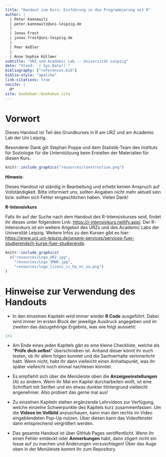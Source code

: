 ```yaml
--- 
title: "Handout zum Kurs: Einführung in die Programmierung mit R"
author: |
  | Peter Kannewitz 
  | peter.kannewitz@uni-leipzig.de
  |
  | Jonas Frost
  | jonas.frost@uni-leipzig.de
  |
  | Peer Keßler
  |
  | Anne Sophie Küllmer
subtitle: "URZ und Academic Lab -- Universität Leipzig"
date: "Stand: `r Sys.Date()`"
bibliography: ["references.bib"]
biblio-style: "apalike"
link-citations: true
nocite: |
  @*
site: bookdown::bookdown_site
---
```


# Vorwort {-}

Dieses Handout ist Teil des Grundkurses in R am URZ und am Academic Lab der Uni Leipzig.

Besonderer Dank gilt Stephan Poppe und dem Statistik-Team des Instituts für Soziologie
für die Unterstützung beim Erstellen der Materialien für diesen Kurs.


```r
knitr::include_graphics("resources/construction.png")
```

**Hinweis**:

Dieses Handout ist ständig in Bearbeitung und erhebt keinen Anspruch auf Vollständigkeit. Bitte informiert uns,
sollten Angaben nicht mehr aktuell sein bzw. sollten sich Fehler eingeschlichen haben. Vielen Dank!

**R-Intensivkurs**

Falls ihr auf der Suche nach dem Handout des R-Intensivkurses seid, findet ihr dieses unter folgendem Link: <https://r-intensivkurs.netlify.app/>. Der R-Intensivkurs ist ein weitere Angebot des URZs und des Academic Labs der Universität Leipzig. Weitere Infos zu den Kursen gibt es hier: <https://www.urz.uni-leipzig.de/unsere-services/services-fuer-studierende/it-kurse-fuer-studierende>.

```r
knitr::include_graphics(
  c("resources/Logo_URZ.jpg",
    "resources/Logo_SMWK.jpg",
    "resources/logo_lizenz_cc_by_nc_sa.png")
)
```




# Hinweise zur Verwendung des Handouts {-}

- In den einzelnen Kapiteln wird immer wieder **R Code** ausgeführt. Dabei wird immer im ersten Block der jeweilige Ausdruck angegeben und im zweiten das dazugehörige Ergebnis, was wie folgt aussieht:

```r
1+1
``` 

- Am Ende eines jeden Kapitels gibt es eine kleine Checkliste, welche als "**Prüfe dich selbst**" überschrieben ist. Anhand dieser könnt ihr euch testen, ob ihr allem folgen konntet und die Sachverhalte verinnerlicht habt. Wenn nicht, habt ihr dann vielleicht einen Anhaltspunkt, was ihr später vielleicht noch einmal nachlesen könntet.

- Es empfiehlt sich über die Menüleiste oben die **Anzeigeeinstellungen** (A) zu ändern. Wenn ihr Mal ein Kapitel durcharbeiten wollt, ist eine Schriftart mit Serifen und ein etwas dunkler Hintergrund vielleicht angenehmer. Also probiert das gerne mal aus!

- Zu einzelnen Kapiteln stehen ergänzende Lehrvideos zur Verfügung, welche einzelne Schwerpunkte des Kapitels kurz zusammenfassen. Um die **Videos im Vollbild** anzuschauen, kann man den rechts im Video eingeblendeten Pop-Up nutzen. Über diesen kann das Videofenster dann entsprechend vergrößert werden. 

- Das gesamte Handout ist über GitHub Pages veröffentlicht. Wenn ihr einen Fehler entdeckt oder **Anmerkungen** habt, dann zögert nicht ein Issue auf zu machen und Änderungen vorzuschlagen! Über das Auge oben in der Menüleiste kommt ihr zum Repository.



